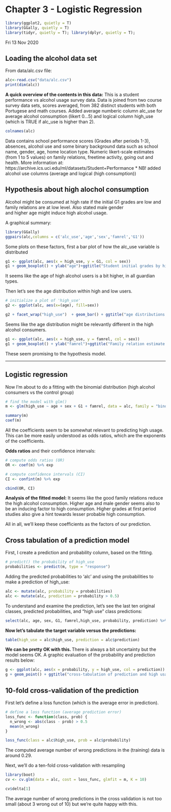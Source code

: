 # Chapter 3 - Logistic Regression
```r
library(ggplot2, quietly = T)
library(GGally, quietly = T)
library(tidyr, quietly = T); library(dplyr, quietly = T);
```
Fri 13 Nov 2020

## Loading the alcohol data set

From data/alc.csv file:

```r
alc<-read.csv("data/alc.csv")
print(dim(alc))
```
**A quick overview of the contents in this data:**
This is a student performance vs alcohol usage survey data. 
Data is joined from two course survey data sets,
scores averaged, from 382 distinct students with both Portugese and math courses.
Added average numberic column alc_use for average alcohol consumption (likert 0...5) 
and logical column high_use (which is TRUE if alc_use is higher than 2).

```r
colnames(alc)
```
Data contains school performance scores (Grades after periods 1-3), absences, alcohol use
and some binary background data such as school name, gender, age, home location type.
Numeric likert-scale estimates (from 1 to 5 values) on family relations, freetime activity,
going out and health. More information at:
https://archive.ics.uci.edu/ml/datasets/Student+Performance
 * NB! added alcohol use columns (average and logical (high consumption))

## Hypothesis about high alochol consumption

Alcohol might be consumed at high rate if the initial G1 grades are low
and family relations are at low level. Also stated male gender  
and higher age might induce high alcohol usage.

A graphical summary:
```r
library(GGally)
ggpairs(alc,columns = c('alc_use','age','sex','famrel','G1'))
```

Some plots on these factors, first a bar plot of how the alc_use variable is distributed

```r

g1 <- ggplot(alc, aes(x = high_use, y = G1, col = sex))
g1 + geom_boxplot() + ylab("age")+ggtitle("Student initial grades by high alcohol consumption and gender")
```

It seems like the age of high alcohol users is a bit higher, in all guardian types.

Then let's see the age distribution within high and low users.

```r
# initialize a plot of 'high_use'
g2 <- ggplot(alc, aes(x=(age), fill=sex))

g2 + facet_wrap("high_use")  + geom_bar() + ggtitle("age distributions by high alcohol usage and gender")

```

Seems like the age distribution might be relevantly different in the high alcohol consumers.

```r
g1 <- ggplot(alc, aes(x = high_use, y = famrel, col = sex))
g1 + geom_boxplot() + ylab("famrel")+ggtitle("Family relation estimate by high alcohol consumption and gender")
```

These seem promising to the hypothesis model.

 ****

## Logistic regression

Now I'm about to do a fitting with the binomial distribution 
(high alcohol consumers vs the control group)

```r
# find the model with glm()
m <- glm(high_use ~ age + sex + G1 + famrel, data = alc, family = "binomial")

summary(m)
coef(m)
```

All the coefficients seem to be somewhat relevant to predicting high usage.
This can be more easily understood as odds ratios, which are the exponents
of the coefficients. 

**Odds ratios** and their confidence intervals:

```r
# compute odds ratios (OR)
OR <- coef(m) %>% exp

# compute confidence intervals (CI)
CI <- confint(m) %>% exp

cbind(OR, CI)
```

**Analysis of the fitted model:**
It seems like the good family relations reduce the high alcohol consumption.
Higher age and male gender seems also to be an inducing factor to high consumption.
Higher grades at first period studies also give a hint towards lesser probable high consumption.

All in all, we'll keep these coefficients as the factors of our prediction.


## Cross tabulation of a prediction model

First, I create a prediction and probability column, based on the fitting.

```r
# predict() the probability of high_use
probabilities <- predict(m, type = "response")
```

Adding the predicted probabilities to 'alc' and using the probabilities to make a prediction of high_use:

```r
alc <- mutate(alc, probability = probabilities)
alc <- mutate(alc, prediction = probability > 0.5)
```

To understand and examine the prediction, let's see the last ten original classes, predicted probabilities, and "high use" class predictions:
```r
select(alc, age, sex, G1, famrel,high_use, probability, prediction) %>% tail(10)
```
**Now let's tabulate the target variable versus the predictions:**
```r
table(high_use = alc$high_use, prediction = alc$prediction)
```

**We can be pretty OK with this. **
There is always a bit uncertainty but the model seems OK.
A graphic evaluation of the probability and prediction results below:

```r
g <- ggplot(alc, aes(x = probability, y = high_use, col = prediction))
g + geom_point() + ggtitle("cross-tabulation of prediction and high usage, with the probability parameter")

```

## 10-fold cross-validation of the prediction

First let's define a loss function (which is the average error in prediction).

```r
# define a loss function (average prediction error)
loss_func <- function(class, prob) {
  n_wrong <- abs(class - prob) > 0.5
  mean(n_wrong)
}

loss_func(class = alc$high_use, prob = alc$probability)
```
The computed average number of wrong predictions in the (training) data
is around 0.29.

Next, we'll do a ten-fold cross-validation with resampling

```r
library(boot)
cv <- cv.glm(data = alc, cost = loss_func, glmfit = m, K = 10)

cv$delta[1]
```
The average number of wrong predictions in the cross validation is not too
small (about 3 wrong out of 10) but we're quite happy with this.

